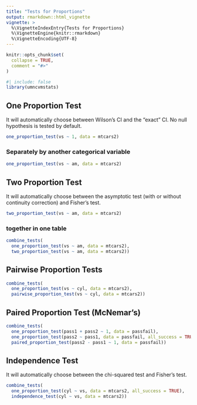 ```yaml
---
title: "Tests for Proportions"
output: rmarkdown::html_vignette
vignette: >
  %\VignetteIndexEntry{Tests for Proportions}
  %\VignetteEngine{knitr::rmarkdown}
  %\VignetteEncoding{UTF-8}
---
```


```r
knitr::opts_chunk$set(
  collapse = TRUE,
  comment = "#>"
)
```

```r
#| include: false
library(umncvmstats)
```

## One Proportion Test

It will automatically choose between Wilson's CI and the "exact" CI. No null hypothesis is tested by default.

```r
one_proportion_test(vs ~ 1, data = mtcars2)
```

### Separately by another categorical variable
```r
one_proportion_test(vs ~ am, data = mtcars2)
```

## Two Proportion Test

It will automatically choose between the asymptotic test (with or without continuity correction) and Fisher's test.

```r
two_proportion_test(vs ~ am, data = mtcars2)
```

### together in one table
```r
combine_tests(
  one_proportion_test(vs ~ am, data = mtcars2),
  two_proportion_test(vs ~ am, data = mtcars2))
```

## Pairwise Proportion Tests
```r
combine_tests(
  one_proportion_test(vs ~ cyl, data = mtcars2),
  pairwise_proportion_test(vs ~ cyl, data = mtcars2))
```

## Paired Proportion Test (McNemar's)
```r
combine_tests(
  one_proportion_test(pass1 + pass2 ~ 1, data = passfail),
  one_proportion_test(pass2 ~ pass1, data = passfail, all_success = TRUE),
  paired_proportion_test(pass2 - pass1 ~ 1, data = passfail))
```

## Independence Test

It will automatically choose between the chi-squared test and Fisher's test.

```r
combine_tests(
  one_proportion_test(cyl ~ vs, data = mtcars2, all_success = TRUE),
  independence_test(cyl ~ vs, data = mtcars2))
```
